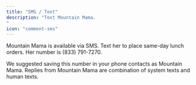 ```yaml
---
title: "SMS / Text"
description: "Text Mountain Mama. 
"
icon: "comment-sms"
---
```


Mountain Mama is available via SMS. Text her to place same-day lunch orders. Her number is (833) 791-7270.

<Tip>
  We suggested saving this number in your phone contacts as Mountain Mama.
</Tip>

<Info>
  Replies from Mountain Mama are combination of system texts and human texts.&#x20;
</Info>